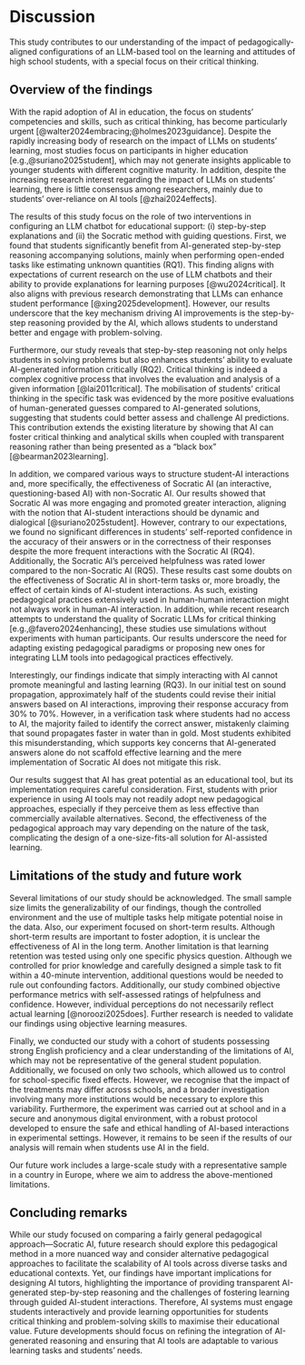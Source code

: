 # Discussion 

This study contributes to our understanding of the impact of pedagogically-aligned configurations of an LLM-based tool on the learning and attitudes of high school students, with a special focus on their critical thinking.

## Overview of the findings

With the rapid adoption of AI in education, the focus on students' competencies and skills, such as critical thinking, has become particularly urgent [@walter2024embracing;@holmes2023guidance]. Despite the rapidly increasing body of research on the impact of LLMs on students’ learning, most studies focus on participants in higher education [e.g.,@suriano2025student], which may not generate insights applicable to younger students with different cognitive maturity. In addition, despite the increasing research interest regarding the impact of LLMs on students’ learning, there is little consensus among researchers, mainly due to students’ over-reliance on AI tools [@zhai2024effects].

The results of this study focus on the role of two interventions in configuring an LLM chatbot for educational support: (i) step-by-step explanations and (ii) the Socratic method with guiding questions. First, we found that students significantly benefit from AI-generated step-by-step reasoning accompanying solutions, mainly when performing open-ended tasks like estimating unknown quantities (RQ1). This finding aligns with expectations of current research on the use of LLM chatbots and their ability to provide explanations for learning purposes [@wu2024critical]. It also aligns with previous research demonstrating that LLMs can enhance student performance [@xing2025development]. However, our results underscore that the key mechanism driving AI improvements is the step-by-step reasoning provided by the AI, which allows students to understand better and engage with problem-solving. 

Furthermore, our study reveals that step-by-step reasoning not only helps students in solving problems but also enhances students' ability to evaluate AI-generated information critically (RQ2). Critical thinking is indeed a complex cognitive process that involves the evaluation and analysis of a given information [@lai2011critical]. The mobilisation of students' critical thinking in the specific task was evidenced by the more positive evaluations of human-generated guesses compared to AI-generated solutions, suggesting that students could better assess and challenge AI predictions. This contribution extends the existing literature by showing that AI can foster critical thinking and analytical skills when coupled with transparent reasoning rather than being presented  as a "black box" [@bearman2023learning].

In addition, we compared various ways to structure student-AI interactions and, more specifically, the effectiveness of Socratic AI (an interactive, questioning-based AI) with non-Socratic AI. Our results showed that Socratic AI was more engaging and promoted greater interaction, aligning with the notion that AI-student interactions should be dynamic and dialogical [@suriano2025student]. However, contrary to our expectations, we found no significant differences in students' self-reported confidence in the accuracy of their answers or in the correctness of their responses despite the more frequent interactions with the Socratic AI (RQ4). Additionally, the Socratic AI's perceived helpfulness was rated lower compared to the non-Socratic AI (RQ5). These results cast some doubts on the effectiveness of Socratic AI in short-term tasks or, more broadly, the effect of certain kinds of AI-student interactions. As such, existing pedagogical practices extensively used in human-human interaction might not always work in human-AI interaction. In addition, while recent research attempts to understand the quality of Socratic LLMs for critical thinking [e.g.,@favero2024enhancing], these studies use simulations without experiments with human participants. Our results underscore the need for adapting existing pedagogical paradigms or proposing new ones for integrating LLM tools into pedagogical practices effectively.

Interestingly, our findings indicate that simply interacting with AI cannot promote meaningful and lasting learning (RQ3). In our initial test on sound propagation, approximately half of the students could revise their initial answers based on AI interactions, improving their response accuracy from 30% to 70%. However, in a verification task where students had no access to AI, the majority failed to identify the correct answer, mistakenly claiming that sound propagates faster in water than in gold. Most students exhibited this misunderstanding, which supports key concerns that AI-generated answers alone do not scaffold effective learning and the mere implementation of Socratic AI does not mitigate this risk.

Our results suggest that AI has great potential as an educational tool, but its implementation requires careful consideration. First, students with prior experience in using AI tools may not readily adopt new pedagogical approaches, especially if they perceive them as less effective than commercially available alternatives. Second, the effectiveness of the pedagogical approach may vary depending on the nature of the task, complicating the design of a one-size-fits-all solution for AI-assisted learning.

## Limitations of the study and future work

Several limitations of our study should be acknowledged. The small sample size limits the generalizability of our findings, though the controlled environment and the use of multiple tasks help mitigate potential noise in the data. Also, our experiment focused on short-term results. Although short-term results are important to foster adoption, it is unclear the effectiveness of AI in the long term. Another limitation is that learning retention was tested using only one specific physics question. Although we controlled for prior knowledge and carefully designed a simple task to fit within a 40-minute intervention, additional questions would be needed to rule out confounding factors. Additionally, our study combined objective performance metrics with self-assessed ratings of helpfulness and confidence. However, individual perceptions do not necessarily reflect actual learning [@noroozi2025does]. Further research is needed to validate our findings using objective learning measures.

Finally, we conducted our study with a cohort of students possessing strong English proficiency and a clear understanding of the limitations of AI, which may not be representative of the general student population. Additionally, we focused on only two schools, which allowed us to control for school-specific fixed effects. However, we recognise that the impact of the treatments may differ across schools, and a broader investigation involving many more institutions would be necessary to explore this variability. Furthermore, the experiment was carried out at school and in a secure and anonymous digital environment, with a robust protocol developed to ensure the safe and ethical handling of AI-based interactions in experimental settings. However, it remains to be seen if the results of our analysis will remain when students use AI in the field.  

Our future work includes a large-scale study with a representative sample in a country in Europe, where we aim to address the above-mentioned limitations.

## Concluding remarks

While our study focused on comparing a fairly general pedagogical approach---Socratic AI, future research should explore this pedagogical method in a more nuanced way and consider alternative pedagogical approaches to facilitate the scalability of AI tools across diverse tasks and educational contexts. Yet, our findings have important implications for designing AI tutors, highlighting the importance of  providing transparent AI-generated step-by-step reasoning and the challenges of fostering learning through guided AI-student interactions. Therefore, AI systems must engage students interactively and provide learning opportunities for students critical thinking and problem-solving skills to maximise their educational value. Future developments should focus on refining the integration of AI-generated reasoning and ensuring that AI tools are adaptable to various learning tasks and students' needs.
